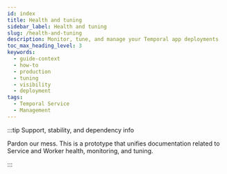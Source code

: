 ```yaml
---
id: index
title: Health and tuning
sidebar_label: Health and tuning
slug: /health-and-tuning
description: Monitor, tune, and manage your Temporal app deployments
toc_max_heading_level: 3
keywords:
  - guide-context
  - how-to
  - production
  - tuning
  - visibility
  - deployment
tags:
  - Temporal Service
  - Management
---
```


:::tip Support, stability, and dependency info

Pardon our mess. This is a prototype that unifies documentation related to Service and Worker health, monitoring, and tuning.

:::

